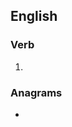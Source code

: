 ==English==

===Verb===
{{head|en|verb form}}

# {{en-third-person singular of|serialize}}

===Anagrams===
* {{anagrams|en|Israelizes}}